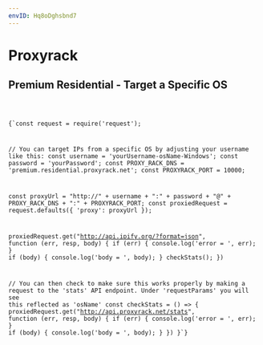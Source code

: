```yaml
---
envID: Hq8oDghsbnd7
---
```


# Proxyrack
## Premium Residential - Target a Specific OS

<Horizontal>

<Code file="index.js" isEditable>

{`const request = require('request');

// You can target IPs from a specific OS by adjusting your username like this:
const username = 'yourUsername-osName-Windows';
const password = 'yourPassword';
const PROXY_RACK_DNS = 'premium.residential.proxyrack.net';
const PROXYRACK_PORT = 10000;

const proxyUrl = "http://" + username + ":" + password + "@" + PROXY_RACK_DNS + ":" + PROXYRACK_PORT;
const proxiedRequest = request.defaults({ 'proxy': proxyUrl });

proxiedRequest.get("http://api.ipify.org/?format=json", function (err, resp, body) {
    if (err) {
        console.log('error = ', err);
    }
    if (body) {
        console.log('body = ', body);
    }
    checkStats();
})

// You can then check to make sure this works properly by making a request to the 'stats' API endpoint. Under 'requestParams' you will see this reflected as 'osName'
const checkStats = () => {
    proxiedRequest.get("http://api.proxyrack.net/stats", function (err, resp, body) {
        if (err) {
            console.log('error = ', err);
        }
        if (body) {
            console.log('body = ', body);
        }
    })
}`}

</Code>

<Terminal cmd="node index.js" />
<Terminal cmd="node index.js" />

</Horizontal>
